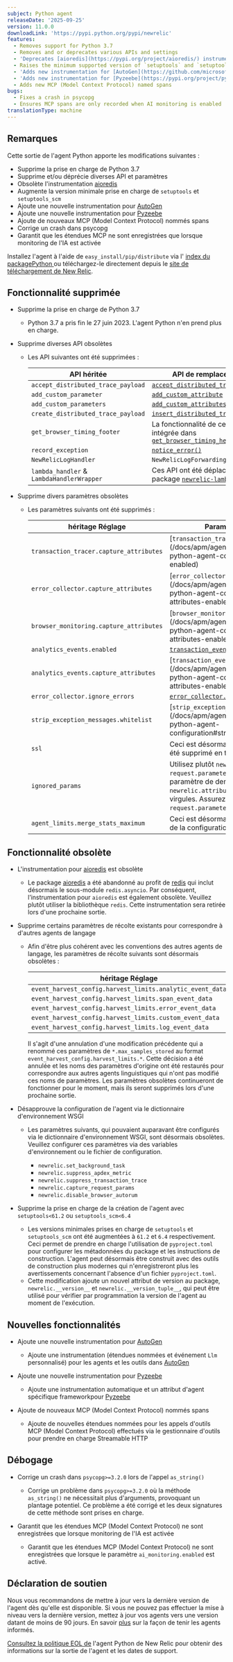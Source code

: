 ```yaml
---
subject: Python agent
releaseDate: '2025-09-25'
version: 11.0.0
downloadLink: 'https://pypi.python.org/pypi/newrelic'
features:
  - Removes support for Python 3.7
  - Removes and or deprecates various APIs and settings
  - 'Deprecates [aioredis](https://pypi.org/project/aioredis/) instrumentation'
  - Raises the minimum supported version of `setuptools` and `setuptools_scm`
  - 'Adds new instrumentation for [AutoGen](https://github.com/microsoft/autogen)'
  - 'Adds new instrumentation for [Pyzeebe](https://pypi.org/project/pyzeebe/)'
  - Adds new MCP (Model Context Protocol) named spans
bugs:
  - Fixes a crash in psycopg
  - Ensures MCP spans are only recorded when AI monitoring is enabled
translationType: machine
---
```


## Remarques

Cette sortie de l&apos;agent Python apporte les modifications suivantes :

* Supprime la prise en charge de Python 3.7
* Supprime et/ou déprécie diverses API et paramètres
* Obsolète l&apos;instrumentation [aioredis](https://pypi.org/project/aioredis/)
* Augmente la version minimale prise en charge de `setuptools` et `setuptools_scm`
* Ajoute une nouvelle instrumentation pour [AutoGen](https://github.com/microsoft/autogen)
* Ajoute une nouvelle instrumentation pour [Pyzeebe](https://pypi.org/project/pyzeebe/)
* Ajoute de nouveaux MCP (Model Context Protocol) nommés spans
* Corrige un crash dans psycopg
* Garantit que les étendues MCP ne sont enregistrées que lorsque monitoring de l&apos;IA est activée

Installez l&apos;agent à l&apos;aide de `easy_install/pip/distribute` via l&apos; [index du packagePython ](https://pypi.python.org/pypi/newrelic)ou téléchargez-le directement depuis le [site de téléchargement de New Relic](https://download.newrelic.com/python_agent/release).

## Fonctionnalité supprimée

* Supprime la prise en charge de Python 3.7

  * Python 3.7 a pris fin le 27 juin 2023. L&apos;agent Python n&apos;en prend plus en charge.

* Supprime diverses API obsolètes

  * Les API suivantes ont été supprimées :

    | API héritée                                   | API de remplacement                                                                                                                                                                     |
    | --------------------------------------------- | --------------------------------------------------------------------------------------------------------------------------------------------------------------------------------------- |
    | `accept_distributed_trace_payload`            | [`accept_distributed_trace_headers`](/docs/agents/python-agent/python-agent-api/acceptdistributedtraceheaders-python-agent-api)                                                         |
    | `add_custom_parameter`                        | [`add_custom_attribute`](/docs/apm/agents/python-agent/python-agent-api/addcustomattribute-python-agent-api)                                                                            |
    | `add_custom_parameters`                       | [`add_custom_attributes`](/docs/apm/agents/python-agent/python-agent-api/addcustomattributes-python-agent-api)                                                                          |
    | `create_distributed_trace_payload`            | [`insert_distributed_trace_headers`](/docs/apm/agents/python-agent/python-agent-api/insertdistributedtraceheaders-python-agent-api)                                                     |
    | `get_browser_timing_footer`                   | La fonctionnalité de ceci a été intégrée dans [`get_browser_timing_header()`](/docs/apm/agents/python-agent/python-agent-api/getbrowsertimingheader-python-agent-api)                   |
    | `record_exception`                            | [`notice_error()`](/docs/agents/python-agent/python-agent-api/notice_error)                                                                                                             |
    | `NewRelicLogHandler`                          | `NewRelicLogForwardingHandler`                                                                                                                                                          |
    | `lambda_handler` &amp; `LambdaHandlerWrapper` | Ces API ont été déplacées vers le package [`newrelic-lambda`](/docs/serverless-function-monitoring/aws-lambda-monitoring/instrument-lambda-function/sdk-based-instrumentation/#python). |

* Supprime divers paramètres obsolètes

  * Les paramètres suivants ont été supprimés :

    | héritage Réglage                        | Paramètre de remplacement                                                                                                                                                                                                                              |
    | --------------------------------------- | ------------------------------------------------------------------------------------------------------------------------------------------------------------------------------------------------------------------------------------------------------ |
    | `transaction_tracer.capture_attributes` | \[`transaction_tracer.attributes.enabled`]\(/docs/apm/agents/python-agent/configuration/ python-agent-configuration#cfg-tt-attributes-enabled)                                                                                                         |
    | `error_collector.capture_attributes`    | \[`error_collector.attributes.enabled`]\(/docs/apm/agents/python-agent/configuration/ python-agent-configuration#cfg-error-attributes-enabled)                                                                                                         |
    | `browser_monitoring.capture_attributes` | \[`browser_monitoring.attributes.enabled`]\(/docs/apm/agents/python-agent/configuration/ python-agent-configuration#cfg-browser-attributes-enabled)                                                                                                    |
    | `analytics_events.enabled`              | [`transaction_events.enabled`](/docs/apm/agents/python-agent/configuration/python-agent-configuration#transaction-events-enabled)                                                                                                                      |
    | `analytics_events.capture_attributes`   | \[`transaction_events.attributes.enabled`]\(/docs/apm/agents/python-agent/configuration/ python-agent-configuration#cfg-events-attributes-enabled)                                                                                                     |
    | `error_collector.ignore_errors`         | [`error_collector.ignore_classes`](/docs/apm/agents/python-agent/configuration/python-agent-configuration#error-ignore)                                                                                                                                |
    | `strip_exception_messages.whitelist`    | \[`strip_exception_messages.allowlist`]\(/docs/apm/agents/python-agent/configuration/ python-agent-configuration#strip\_exception\_messages\_allowlist)                                                                                                |
    | `ssl`                                   | Ceci est désormais codé en dur sur `true`, il a donc été supprimé en tant qu&apos;option de paramètre.                                                                                                                                                 |
    | `ignored_params`                        | Utilisez plutôt `newrelic.attributes.exclude = request.parameters.{name}`. Ajoutez chaque clé de paramètre de demande à la liste `newrelic.attributes.exclude`, délimitée par des virgules. Assurez-vous de préfixer la clé avec `request.parameters`. |
    | `agent_limits.merge_stats_maximum`      | Ceci est désormais complètement ignoré au profit de la configuration côté serveur.                                                                                                                                                                     |

## Fonctionnalité obsolète

* L&apos;instrumentation pour [aioredis](https://pypi.org/project/aioredis/) est obsolète

  * Le package [aioredis](https://pypi.org/project/aioredis/) a été abandonné au profit de [redis](https://pypi.org/project/redis/) qui inclut désormais le sous-module `redis.asyncio`. Par conséquent, l’instrumentation pour `aioredis` est également obsolète. Veuillez plutôt utiliser la bibliothèque `redis`. Cette instrumentation sera retirée lors d&apos;une prochaine sortie.

* Supprime certains paramètres de récolte existants pour correspondre à d&apos;autres agents de langage

  * Afin d&apos;être plus cohérent avec les conventions des autres agents de langage, les paramètres de récolte suivants sont désormais obsolètes :

    | héritage Réglage                                          | Paramètre de remplacement                                                                                                                                                       |
    | --------------------------------------------------------- | ------------------------------------------------------------------------------------------------------------------------------------------------------------------------------- |
    | `event_harvest_config.harvest_limits.analytic_event_data` | [`transaction_events.max_samples_stored`](/docs/apm/agents/python-agent/configuration/python-agent-configuration#transaction-events-max-samples-stored)                         |
    | `event_harvest_config.harvest_limits.span_event_data`     | [`span_events.max_samples_stored`](/docs/apm/agents/python-agent/configuration/python-agent-configuration#cfg-tt-max-samples-stored)                                            |
    | `event_harvest_config.harvest_limits.error_event_data`    | [`error_collector.max_event_samples_stored`](/docs/apm/agents/python-agent/configuration/python-agent-configuration#error-max-event-samples-stored)                             |
    | `event_harvest_config.harvest_limits.custom_event_data`   | [`custom_insights_events.max_samples_stored`](/docs/apm/agents/python-agent/configuration/python-agent-configuration#custom-insights-events-max-samples-stored)                 |
    | `event_harvest_config.harvest_limits.log_event_data`      | [`application_logging.forwarding.max_samples_stored`](/docs/apm/agents/python-agent/configuration/python-agent-configuration#application-logging-forwarding-max-samples-stored) |

    Il s&apos;agit d&apos;une annulation d&apos;une modification précédente qui a renommé ces paramètres de `*.max_samples_stored` au format `event_harvest_config.harvest_limits.*`. Cette décision a été annulée et les noms des paramètres d&apos;origine ont été restaurés pour correspondre aux autres agents linguistiques qui n&apos;ont pas modifié ces noms de paramètres. Les paramètres obsolètes continueront de fonctionner pour le moment, mais ils seront supprimés lors d&apos;une prochaine sortie.

* Désapprouve la configuration de l&apos;agent via le dictionnaire d&apos;environnement WSGI

  * Les paramètres suivants, qui pouvaient auparavant être configurés via le dictionnaire d&apos;environnement WSGI, sont désormais obsolètes. Veuillez configurer ces paramètres via des variables d&apos;environnement ou le fichier de configuration.

    * `newrelic.set_background_task`
    * `newrelic.suppress_apdex_metric`
    * `newrelic.suppress_transaction_trace`
    * `newrelic.capture_request_params`
    * `newrelic.disable_browser_autorum`

* Supprime la prise en charge de la création de l&apos;agent avec `setuptools<61.2` ou `setuptools_scm<6.4`

  * Les versions minimales prises en charge de `setuptools` et `setuptools_scm` ont été augmentées à `61.2` et `6.4` respectivement. Ceci permet de prendre en charge l&apos;utilisation de `pyproject.toml` pour configurer les métadonnées du package et les instructions de construction. L&apos;agent peut désormais être construit avec des outils de construction plus modernes qui n&apos;enregistreront plus les avertissements concernant l&apos;absence d&apos;un fichier `pyproject.toml`.
  * Cette modification ajoute un nouvel attribut de version au package, `newrelic.__version__` et `newrelic.__version_tuple__`, qui peut être utilisé pour vérifier par programmation la version de l&apos;agent au moment de l&apos;exécution.

## Nouvelles fonctionnalités

* Ajoute une nouvelle instrumentation pour [AutoGen](https://github.com/microsoft/autogen)

  * Ajoute une instrumentation (étendues nommées et événement `Llm` personnalisé) pour les agents et les outils dans [AutoGen](https://github.com/microsoft/autogen)

* Ajoute une nouvelle instrumentation pour [Pyzeebe](https://pypi.org/project/pyzeebe/)

  * Ajoute une instrumentation automatique et un attribut d&apos;agent spécifique frameworkpour [Pyzeebe](https://pypi.org/project/pyzeebe/)

* Ajoute de nouveaux MCP (Model Context Protocol) nommés spans

  * Ajoute de nouvelles étendues nommées pour les appels d&apos;outils MCP (Model Context Protocol) effectués via le gestionnaire d&apos;outils pour prendre en charge Streamable HTTP

## Débogage

* Corrige un crash dans `psycopg>=3.2.0` lors de l&apos;appel `as_string()`

  * Corrige un problème dans `psycopg>=3.2.0` où la méthode `as_string()` ne nécessitait plus d&apos;arguments, provoquant un plantage potentiel. Ce problème a été corrigé et les deux signatures de cette méthode sont prises en charge.

* Garantit que les étendues MCP (Model Context Protocol) ne sont enregistrées que lorsque monitoring de l&apos;IA est activée

  * Garantit que les étendues MCP (Model Context Protocol) ne sont enregistrées que lorsque le paramètre `ai_monitoring.enabled` est activé.

## Déclaration de soutien

Nous vous recommandons de mettre à jour vers la dernière version de l&apos;agent dès qu&apos;elle est disponible. Si vous ne pouvez pas effectuer la mise à niveau vers la dernière version, mettez à jour vos agents vers une version datant de moins de 90 jours. En savoir [plus](/docs/new-relic-solutions/new-relic-one/install-configure/update-new-relic-agent/) sur la façon de tenir les agents informés.

[Consultez la politique EOL de](/docs/apm/agents/python-agent/getting-started/python-agent-eol-policy/) l&apos;agent Python de New Relic pour obtenir des informations sur la sortie de l&apos;agent et les dates de support.